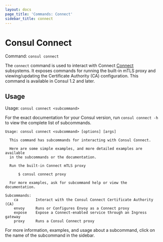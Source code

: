 ```yaml
---
layout: docs
page_title: 'Commands: Connect'
sidebar_title: connect
---
```


# Consul Connect

Command: `consul connect`

The `connect` command is used to interact with Connect
[Connect](/docs/connect/intentions) subsystems. It exposes commands for
running the built-in mTLS proxy and viewing/updating the Certificate Authority
(CA) configuration. This command is available in Consul 1.2 and later.

## Usage

Usage: `consul connect <subcommand>`

For the exact documentation for your Consul version, run `consul connect -h` to view
the complete list of subcommands.

```text
Usage: consul connect <subcommand> [options] [args]

  This command has subcommands for interacting with Consul Connect.

  Here are some simple examples, and more detailed examples are available
  in the subcommands or the documentation.

  Run the built-in Connect mTLS proxy

      $ consul connect proxy

  For more examples, ask for subcommand help or view the documentation.

Subcommands:
    ca        Interact with the Consul Connect Certificate Authority (CA)
    envoy     Runs or Configures Envoy as a Connect proxy
    expose    Expose a Connect-enabled service through an Ingress gateway
    proxy     Runs a Consul Connect proxy
```

For more information, examples, and usage about a subcommand, click on the name
of the subcommand in the sidebar.
